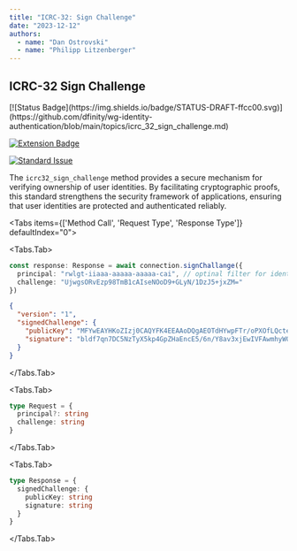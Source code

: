 ```yaml
---
title: "ICRC-32: Sign Challenge"
date: "2023-12-12"
authors:
  - name: "Dan Ostrovski"
  - name: "Philipp Litzenberger"
---
```



## ICRC-32 Sign Challenge

<Stack>
[![Status Badge](https://img.shields.io/badge/STATUS-DRAFT-ffcc00.svg)](https://github.com/dfinity/wg-identity-authentication/blob/main/topics/icrc_32_sign_challenge.md)

[![Extension Badge](https://img.shields.io/badge/Extends-ICRC--25-ffcc222.svg)](https://github.com/dfinity/wg-identity-authentication/blob/main/topics/icrc_25_signer_interaction_standard.md)

[![Standard Issue](https://img.shields.io/badge/ISSUE-ICRC--32-blue?logo=github)](https://github.com/dfinity/wg-identity-authentication/issues/113)

</Stack>

The `icrc32_sign_challenge` method provides a secure mechanism for verifying ownership of user
identities. By facilitating cryptographic proofs, this standard strengthens the security framework
of applications, ensuring that user identities are protected and authenticated reliably.

<Tabs items={['Method Call', 'Request Type', 'Response Type']} defaultIndex="0">

<Tabs.Tab>
```typescript filename="Method Call"
const response: Response = await connection.signChallange({
  principal: "rwlgt-iiaaa-aaaaa-aaaaa-cai", // optinal filter for identity that should sign 
  challenge: "UjwgsORvEzp98TmB1cAIseNOoD9+GLyN/1DzJ5+jxZM="
})
```

```json filename="response data"
{
  "version": "1",
  "signedChallenge": {
    "publicKey": "MFYwEAYHKoZIzj0CAQYFK4EEAAoDQgAEOTdHYwpFTr/oPXOfLQcteymk8AQE41VwPQ1W7Xpm0Zt1AY4+5aOnMAbAIjXEchxPuGbPWqPqwntXMPs3w4rOaA==",
    "signature": "bldf7qn7DC5NzTyX5kp4GpZHaEncE5/6n/Y8av3xjEwIVFAwmhyW0uM+WBXRTj4QbScot04dfaBXUOcSWF0IjQ=="
  }
}
```

</Tabs.Tab>

<Tabs.Tab>
```typescript filename="Request Type"
type Request = {
  principal?: string
  challenge: string
}

````
</Tabs.Tab>

<Tabs.Tab>
```typescript filename="Response Type"
type Response = {
  signedChallenge: {
    publicKey: string
    signature: string
  }
}

````

</Tabs.Tab>

</Tabs>

